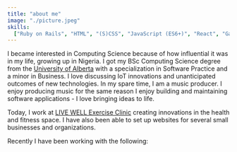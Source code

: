 ```yaml
---
title: "about me"
image: "./picture.jpeg"
skills:
  ["Ruby on Rails", "HTML", "(S)CSS", "JavaScript (ES6+)", "React", "Gatsby"]
---
```


I became interested in Computing Science because of how influential it was in my life, growing up in Nigeria. I got my <span className="highlighted-sm">BSc Computing Science</span> degree from the <a href="https://www.ualberta.ca/">University of Alberta</a> with a specialization in Software Practice and a minor in Business. I love discussing IoT innovations and unanticipated outcomes of new technologies. In my spare time, I am a music producer. I enjoy producing music for the same reason I enjoy building and maintaining software applications - <span className="highlighted-sm">I love bringing ideas to life</span>. 

Today, I work at <a href="https://www.livewellclinic.ca">LIVE WELL Exercise Clinic</a> creating innovations in the health and fitness space. I have also been able to set up websites for several small businesses and organizations.

Recently I have been working with the following:
